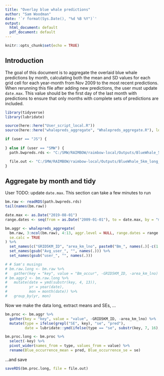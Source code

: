 ```yaml
---
title: "Overlay blue whale predictions"
author: "Sam Woodman"
date: '`r format(Sys.Date(), "%d %B %Y")`'
output:
  html_document: default
  pdf_document: default
---
```


```r
knitr::opts_chunk$set(echo = TRUE)
```

## Introduction

The goal of this document is to aggregate the overlaid blue whale predictions by month, calculating both the mean and SD values for each grid cell for each year-month from Nov 2009 to the most recent predictions. When rerunning this file after adding new predictions, the user must update `date.max`. This value should be the first day of the last month with predictions to ensure that only months with complete sets of predictions are included.

```r
library(tidyverse)
library(lubridate)

source(here::here("User_script_local.R"))
source(here::here("whalepreds_aggregate", "Whalepreds_aggregate.R"), local = TRUE, echo = FALSE)

if (user == "JS") {
  
} else if (user == "SMW") {
  path.bwpreds.rds <- "C:/SMW/RAIMBOW/raimbow-local/Outputs/BlueWhale_5km_wide_daily.rds"

  file.out <- "C:/SMW/RAIMBOW/raimbow-local/Outputs/BlueWhale_5km_long_monthly.rds"
}
```

## Aggregate by month and tidy

User TODO: update `date.max`. This section can take a few minutes to run

```r
bm.raw <- readRDS(path.bwpreds.rds)
tail(names(bm.raw))

date.max <- as.Date("2019-08-01")
range.dates <- seq(from = as.Date("2009-01-01"), to = date.max, by = "months")

bm.aggr <- whalepreds_aggregate(
  bm.raw, 3:ncol(bm.raw), 4:13, aggr.level = NULL, range.dates = range.dates, 
  se.calc = TRUE
) %>% 
  set_names(c("GRID5KM_ID", "area_km_lno", paste0("Bm_", names(.)[-c(1:2)]))) %>% 
  set_names(gsub("Avg_user_", "", names(.))) %>% 
  set_names(gsub("user_", "", names(.)))

# # Sam's musings
# bm.raw.long <- bm.raw %>% 
#   gather(key = "key", value = "Bm_occur", -GRID5KM_ID, -area_km_lno)
# bm.aggr2 <- bm.raw.long %>% 
#   mutate(date = ymd(substr(key, 4, 13)), 
#          yr = year(date), 
#          mon = month(date)) %>% 
#   group_by(yr, mon)
```

Now we make the data long, extract means and SEs, ...

```r
bm.proc <- bm.aggr %>% 
  gather(key = "key", value = "value", -GRID5KM_ID, -area_km_lno) %>% 
  mutate(type = ifelse(grepl("SE", key), "se", "pred"),
         date = lubridate::ymd(ifelse(type == "se", substr(key, 7, 16), substr(key, 4, 13))))

bm.proc.long <- bm.proc %>% 
  select(-key) %>%
  pivot_wider(names_from = type, values_from = value) %>% 
  rename(Blue_occurrence_mean = pred, Blue_occurrence_se = se)
```

...and save

```r
saveRDS(bm.proc.long, file = file.out)
```
